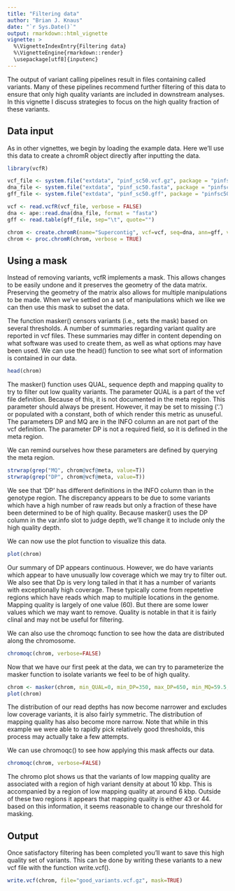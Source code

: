 ```yaml
---
title: "Filtering data"
author: "Brian J. Knaus"
date: "`r Sys.Date()`"
output: rmarkdown::html_vignette
vignette: >
  %\VignetteIndexEntry{Filtering data}
  %\VignetteEngine{rmarkdown::render}
  \usepackage[utf8]{inputenc}
---
```



The output of variant calling pipelines result in files containing called variants.
Many of these pipelines recommend further filtering of this data to ensure that only high quality variants are included in downstream analyses.
In this vignette I discuss strategies to focus on the high quality fraction of these variants.


## Data input

As in other vignettes, we begin by loading the example data.
Here we'll use this data to create a chromR object directly after inputting the data.


```r
library(vcfR)

vcf_file <- system.file("extdata", "pinf_sc50.vcf.gz", package = "pinfsc50")
dna_file <- system.file("extdata", "pinf_sc50.fasta", package = "pinfsc50")
gff_file <- system.file("extdata", "pinf_sc50.gff", package = "pinfsc50")

vcf <- read.vcfR(vcf_file, verbose = FALSE)
dna <- ape::read.dna(dna_file, format = "fasta")
gff <- read.table(gff_file, sep="\t", quote="")

chrom <- create.chromR(name="Supercontig", vcf=vcf, seq=dna, ann=gff, verbose=TRUE)
chrom <- proc.chromR(chrom, verbose = TRUE)

```



## Using a mask


Instead of removing variants, vcfR implements a mask.
This allows changes to be easily undone and it preserves the geometry of the data matrix.
Preserving the geometry of the matrix also allows for multiple manipulations to be made.
When we've settled on a set of manipulations which we like we can then use this mask to subset the data.


The function masker() censors variants (i.e., sets the mask) based on several thresholds.
A number of summaries regarding variant quality are reported in vcf files.
These summaries may differ in content depending on what software was used to create them, as well as what options may have been used.
We can use the head() function to see what sort of information is contained in our data.


```r
head(chrom)
```


The masker() function uses QUAL, sequence depth and mapping quality to try to filter out low quality variants.
The parameter QUAL is a part of the vcf file definition.
Because of this, it is not documented in the meta region.
This parameter should always be present.
However, it may be set to missing ('.') or populated with a constant, both of which render this metric as unuseful.
The parameters DP and MQ are in the INFO column an are not part of the vcf definition.
The parameter DP is not a required field, so it is defined in the meta region.


We can remind ourselves how these parameters are defined by querying the meta region.


```r
strwrap(grep("MQ", chrom@vcf@meta, value=T))
strwrap(grep("DP", chrom@vcf@meta, value=T))
```


We see that 'DP' has different definitions in the INFO column than in the genotype region.
The discrepancy appears to be due to some variants which have a high number of raw reads but only a fraction of these have been determined to be of high quality.
Because masker() uses the DP column in the var.info slot to judge depth, we'll change it to include only the high quality depth.



We can now use the plot function to visualize this data.


```r
plot(chrom)
```


Our summary of DP appears continuous.
However, we do have variants which appear to have unusually low coverage which we may try to filter out.
We also see that Dp is very long tailed in that it has a number of variants with exceptionally high coverage.
These typically come from repetetive regions which have reads which map to multiple locations in the genome.
Mapping quality is largely of one value (60).
But there are some lower values which we may want to remove.
Quality is notable in that it is fairly clinal and may not be useful for filtering.


We can also use the chromoqc function to see how the data are distributed along the chromosome.


```r
chromoqc(chrom, verbose=FALSE)
```




Now that we have our first peek at the data, we can try to parameterize the masker function to isolate variants we feel to be of high quality.


```r
chrom <- masker(chrom, min_QUAL=0, min_DP=350, max_DP=650, min_MQ=59.5, max_MQ=60.5)
plot(chrom)
```


The distribution of our read depths has now become narrower and excludes low coverage variants, it is also fairly symmetric.
The distribution of mapping quality has also become more narrow.
Note that while in this example we were able to rapidly pick relatively good thresholds, this process may actually take a few attempts.




We can use chromoqc() to see how applying this mask affects our data.


```r
chromoqc(chrom, verbose=FALSE)
```



The chromo plot shows us that the variants of low mapping quality are associated with a region of high variant density at about 10 kbp.
This is accompanied by a region of low mapping quality at around 6 kbp.
Outside of these two regions it appears that mapping quality is either 43 or 44.
based on this information, it seems reasonable to change our threshold for masking.




## Output


Once satisfactory filtering has been completed you'll want to save this high quality set of variants.
This can be done by writing these variants to a new vcf file with the function write.vcf().


```r
write.vcf(chrom, file="good_variants.vcf.gz", mask=TRUE)
```




